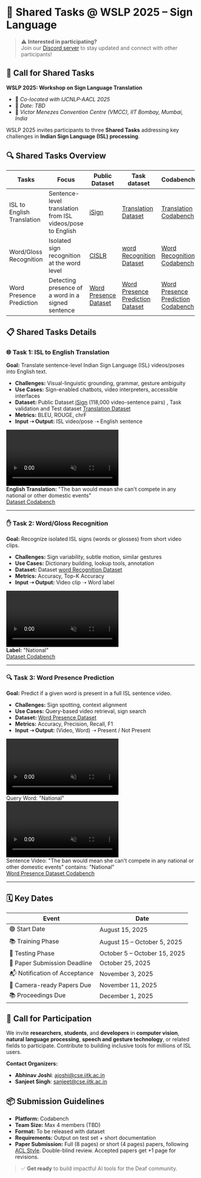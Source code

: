 <div
  style={{
    maxWidth: '900px',
    margin: '2.5rem auto',
    padding: '2rem 1.5rem',
    background: '#fff',
    borderRadius: '12px',
    boxShadow: '0 2px 8px #0001',
    fontFamily: 'Segoe UI, Tahoma, Geneva, Verdana, sans-serif',
    lineHeight: '1.6',
    color: '#333'
  }}
>

# 🧠 Shared Tasks @ WSLP 2025 – Sign Language

> ⚠️ **Interested in participating?**  
> Join our [Discord server](https://discord.gg/su2rRxSjkY) to stay updated and connect with other participants!

## 🧾 Call for Shared Tasks

**WSLP 2025: Workshop on Sign Language Translation**

- 📍 *Co-located with IJCNLP-AACL 2025*
- 📅 *Date: TBD*
- 📍 *Victor Menezes Convention Centre (VMCC), IIT Bombay, Mumbai, India*

WSLP 2025 invites participants to three **Shared Tasks** addressing key challenges in **Indian Sign Language (ISL) processing**.

## 🔍 Shared Tasks Overview

| Tasks                       | Focus                                            | Public Dataset                                                                 | Task dataset | Codabench  |
|-----------------------------|--------------------------------------------------|-------------------------------------------------------------------------|-------------------------------------------------------------------------|-------------------------------------------------------------------------|
| ISL to English Translation   | Sentence-level translation from ISL videos/pose to English | [iSign](https://huggingface.co/datasets/Exploration-Lab/iSign)          | [Translation Dataset](https://huggingface.co/datasets/Exploration-Lab/WSLP-AACL-2025/tree/main/Shared_task_MT) | [Translation Codabench](https://www.codabench.org/competitions/10118/?secret_key=7dd5b72d-6b95-4c97-9529-6205ae0dce17) |
| Word/Gloss Recognition      | Isolated sign recognition at the word level       | [CISLR](https://huggingface.co/datasets/Exploration-Lab/CISLR)          | [word Recognition Dataset](https://huggingface.co/datasets/Exploration-Lab/WSLP-AACL-2025/tree/main/Shared_task_WR) | [Word Recognition Codabench](https://www.codabench.org/competitions/10135/?secret_key=71e01e84-774c-414e-96d4-81ca55698b3e) |
| Word Presence Prediction    | Detecting presence of a word in a signed sentence | [Word Presence Dataset](https://huggingface.co/datasets/Exploration-Lab/iSign/viewer/word-presence-dataset_v1.1?views%5B%5D=word_presence_dataset_v11) | [Word Presence Prediction Dataset](https://huggingface.co/datasets/Exploration-Lab/WSLP-AACL-2025/tree/main/Shared_task_WPP) | [Word Presence Prediction Codabench](https://www.codabench.org/competitions/10066/?secret_key=10b4792f-4959-4ad5-b4e2-965c84659b5c) |

## 📋 Shared Tasks Details

### 🌐 Task 1: ISL to English Translation

**Goal:** Translate sentence-level Indian Sign Language (ISL) videos/poses into English text.

- **Challenges:** Visual-linguistic grounding, grammar, gesture ambiguity
- **Use Cases:** Sign-enabled chatbots, video interpreters, accessible interfaces
- **Dataset:** Public Dataset [iSign](https://huggingface.co/datasets/Exploration-Lab/iSign) (118,000 video-sentence pairs) , Task validation and Test dataset [Translation Dataset](https://huggingface.co/datasets/Exploration-Lab/WSLP-AACL-2025/tree/main/Shared_task_MT) 
- **Metrics:** BLEU, ROUGE, chrF
- **Input ➝ Output:** ISL video/pose ➝ English sentence

<div style={{ display: 'flex', flexWrap: 'wrap', gap: '2rem', justifyContent: 'center', margin: '2rem 0' }}>
  <div style={{ flex: '0 1 300px' }}>
    <video
      autoplay
      muted
      loop
      playsinline
      style={{ width: '300px', height: '200px', objectFit: 'cover', borderRadius: '4px', border: '1px solid #000' }}
    >
      <source src="/WSLP/The_ban_would_mean_she_can't_compete_in_any_national_or_other_domestic_events.mp4" type="video/mp4" />
    </video>
    <div style={{ marginTop: '0.75rem', fontSize: '0.9rem', color: '#666' }}>
      <strong>English Translation:</strong> "The ban would mean she can't compete in any national or other domestic events"
    </div>
  </div>
</div>

<div style={{ display: 'flex', flexWrap: 'wrap', gap: '10px', marginTop: '1.5rem' }}>
  <a href="https://huggingface.co/datasets/Exploration-Lab/WSLP-AACL-2025/tree/main/Shared_task_MT" target="_blank" style={{ padding: '8px 16px', backgroundColor: 'white', color: '#0a0a0a', textDecoration: 'none', borderRadius: '4px', fontSize: '0.9rem', border: '1px solid #0a0a0a', transition: 'all 0.2s ease' }}>
    Dataset
  </a>
  <a href="https://www.codabench.org/competitions/10118/?secret_key=7dd5b72d-6b95-4c97-9529-6205ae0dce17" target="_blank" style={{ padding: '8px 16px', backgroundColor: 'white', color: '#0a0a0a', textDecoration: 'none', borderRadius: '4px', fontSize: '0.9rem', border: '1px solid #0a0a0a', transition: 'all 0.2s ease' }}>
    Codabench
  </a>
</div>

---

### ✋ Task 2: Word/Gloss Recognition

**Goal:** Recognize isolated ISL signs (words or glosses) from short video clips.

- **Challenges:** Sign variability, subtle motion, similar gestures
- **Use Cases:** Dictionary building, lookup tools, annotation
- **Dataset:** Dataset  [word Recognition Dataset](https://huggingface.co/datasets/Exploration-Lab/WSLP-AACL-2025/tree/main/Shared_task_WR)
- **Metrics:** Accuracy, Top-K Accuracy
- **Input ➝ Output:** Video clip ➝ Word label

<div style={{ display: 'flex', flexWrap: 'wrap', gap: '2rem', justifyContent: 'center', margin: '2rem 0' }}>
  <div style={{ flex: '0 1 300px' }}>
    <video
      autoplay
      muted
      loop
      playsinline
      style={{ width: '300px', height: '200px', objectFit: 'cover', borderRadius: '4px', border: '1px solid #000' }}
    >
      <source src="/WSLP/National_(Sign_2).mp4" type="video/mp4" />
    </video>
    <div style={{ marginTop: '0.75rem', fontSize: '0.9rem', color: '#666' }}>
      <strong>Label:</strong> "National"
    </div>
  </div>
</div>

<div style={{ display: 'flex', flexWrap: 'wrap', gap: '10px', marginTop: '1.5rem' }}>
  <a href="https://huggingface.co/datasets/Exploration-Lab/WSLP-AACL-2025/tree/main/Shared_task_WR" target="_blank" style={{ padding: '8px 16px', backgroundColor: 'white', color: '#0a0a0a', textDecoration: 'none', borderRadius: '4px', fontSize: '0.9rem', border: '1px solid #0a0a0a', transition: 'all 0.2s ease' }}>
    Dataset
  </a>
  <a href="https://www.codabench.org/competitions/10135/?secret_key=71e01e84-774c-414e-96d4-81ca55698b3e" target="_blank" style={{ padding: '8px 16px', backgroundColor: 'white', color: '#0a0a0a', textDecoration: 'none', borderRadius: '4px', fontSize: '0.9rem', border: '1px solid #0a0a0a', transition: 'all 0.2s ease' }}>
    Codabench
  </a>
</div>

---

### 🔍 Task 3: Word Presence Prediction

**Goal:** Predict if a given word is present in a full ISL sentence video.

- **Challenges:** Sign spotting, context alignment
- **Use Cases:** Query-based video retrieval, sign search
- **Dataset:** [Word Presence Dataset](https://huggingface.co/datasets/Exploration-Lab/WSLP-AACL-2025/tree/main/Shared_task_WPP)
- **Metrics:** Accuracy, Precision, Recall, F1
- **Input ➝ Output:** (Video, Word) ➝ Present / Not Present

<div style={{ display: 'flex', flexWrap: 'wrap', gap: '2rem', justifyContent: 'center', margin: '2rem 0' }}>
  <div style={{ flex: '0 1 300px' }}>
    <video
      autoplay
      muted
      loop
      playsinline
      style={{ width: '300px', height: '200px', objectFit: 'cover', borderRadius: '4px', border: '1px solid #000' }}
    >
      <source src="/WSLP/National_(Sign_2).mp4" type="video/mp4" />
    </video>
    <div style={{ marginTop: '0.75rem', fontSize: '0.9rem', color: '#666' }}>
      Query Word: "National"
    </div>
  </div>
  <div style={{ flex: '0 1 300px' }}>
    <video
      autoplay
      muted
      loop
      playsinline
      style={{ width: '300px', height: '200px', objectFit: 'cover', borderRadius: '4px', border: '1px solid #000' }}
    >
      <source src="/WSLP/The_ban_would_mean_she_can't_compete_in_any_national_or_other_domestic_events.mp4" type="video/mp4" />
    </video>
    <div style={{ marginTop: '0.75rem', fontSize: '0.9rem', color: '#666' }}>
      Sentence Video: "The ban would mean she can't compete in any national or other domestic events" contains: "National"
    </div>
  </div>
</div>

<div style={{ display: 'flex', flexWrap: 'wrap', gap: '10px', marginTop: '1.5rem' }}>
  <a href="https://huggingface.co/datasets/Exploration-Lab/WSLP-AACL-2025/tree/main/Shared_task_WPP" target="_blank" style={{ padding: '8px 16px', backgroundColor: 'white', color: '#0a0a0a', textDecoration: 'none', borderRadius: '4px', fontSize: '0.9rem', border: '1px solid #0a0a0a', transition: 'all 0.2s ease' }}>
    Word Presence Dataset
  </a>
  <a href="https://www.codabench.org/competitions/10066/?secret_key=10b4792f-4959-4ad5-b4e2-965c84659b5c" target="_blank" style={{ padding: '8px 16px', backgroundColor: 'white', color: '#0a0a0a', textDecoration: 'none', borderRadius: '4px', fontSize: '0.9rem', border: '1px solid #0a0a0a', transition: 'all 0.2s ease' }}>
    Codabench
  </a>
</div>

---

## 🗓 Key Dates

| Event                        | Date                          |
|------------------------------|-------------------------------|
| 🟢 Start Date               | August 15, 2025                  |
| 📚 Training Phase           | August 15 – October 5, 2025      |
| 🧪 Testing Phase            | October 5 – October 15, 2025 |
| 📄 Paper Submission Deadline| October 25, 2025            |
| 📬 Notification of Acceptance| November 3, 2025              |
| 📸 Camera-ready Papers Due  | November 11, 2025             |
| 📚 Proceedings Due          | December 1, 2025              |

## 👥 Call for Participation

We invite **researchers**, **students**, and **developers** in **computer vision**, **natural language processing**, **speech and gesture technology**, or related fields to participate. Contribute to building inclusive tools for millions of ISL users.

**Contact Organizers:**
- **Abhinav Joshi**: [ajoshi@cse.iitk.ac.in](mailto:ajoshi@cse.iitk.ac.in)
- **Sanjeet Singh**: [sanjeet@cse.iitk.ac.in](mailto:sanjeet@cse.iitk.ac.in)

## 📦 Submission Guidelines

- **Platform:** Codabench
- **Team Size:** Max 4 members (TBD)
- **Format:** To be released with dataset
- **Requirements:** Output on test set + short documentation
- **Paper Submission:** Full (8 pages) or short (4 pages) papers, following [ACL Style](https://github.com/acl-org/acl-style-files). Double-blind review. Accepted papers get +1 page for revisions.


> ✅ **Get ready** to build impactful AI tools for the Deaf community. 

</div>